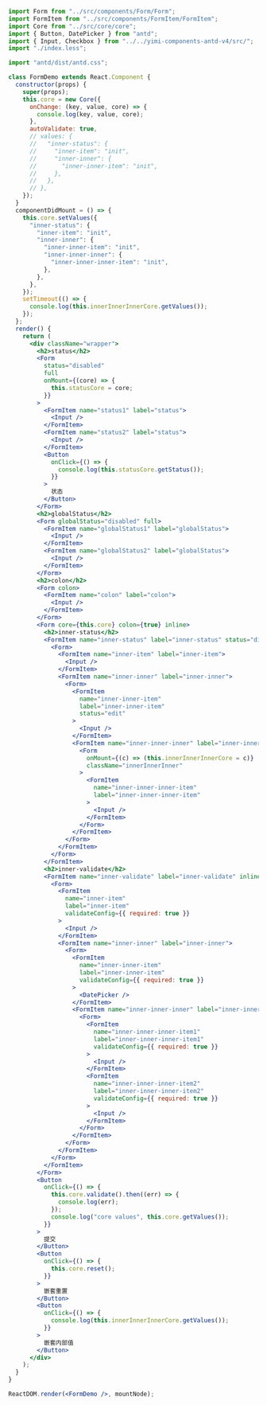 ```jsx
import Form from "../src/components/Form/Form";
import FormItem from "../src/components/FormItem/FormItem";
import Core from "../src/core/core";
import { Button, DatePicker } from "antd";
import { Input, Checkbox } from "../../yimi-components-antd-v4/src/";
import "./index.less";

import "antd/dist/antd.css";

class FormDemo extends React.Component {
  constructor(props) {
    super(props);
    this.core = new Core({
      onChange: (key, value, core) => {
        console.log(key, value, core);
      },
      autoValidate: true,
      // values: {
      //   "inner-status": {
      //     "inner-item": "init",
      //     "inner-inner": {
      //       "inner-inner-item": "init",
      //     },
      //   },
      // },
    });
  }
  componentDidMount = () => {
    this.core.setValues({
      "inner-status": {
        "inner-item": "init",
        "inner-inner": {
          "inner-inner-item": "init",
          "inner-inner-inner": {
            "inner-inner-inner-item": "init",
          },
        },
      },
    });
    setTimeout(() => {
      console.log(this.innerInnerInnerCore.getValues());
    });
  };
  render() {
    return (
      <div className="wrapper">
        <h2>status</h2>
        <Form
          status="disabled"
          full
          onMount={(core) => {
            this.statusCore = core;
          }}
        >
          <FormItem name="status1" label="status">
            <Input />
          </FormItem>
          <FormItem name="status2" label="status">
            <Input />
          </FormItem>
          <Button
            onClick={() => {
              console.log(this.statusCore.getStatus());
            }}
          >
            状态
          </Button>
        </Form>
        <h2>globalStatus</h2>
        <Form globalStatus="disabled" full>
          <FormItem name="globalStatus1" label="globalStatus">
            <Input />
          </FormItem>
          <FormItem name="globalStatus2" label="globalStatus">
            <Input />
          </FormItem>
        </Form>
        <h2>colon</h2>
        <Form colon>
          <FormItem name="colon" label="colon">
            <Input />
          </FormItem>
        </Form>
        <Form core={this.core} colon={true} inline>
          <h2>inner-status</h2>
          <FormItem name="inner-status" label="inner-status" status="disabled">
            <Form>
              <FormItem name="inner-item" label="inner-item">
                <Input />
              </FormItem>
              <FormItem name="inner-inner" label="inner-inner">
                <Form>
                  <FormItem
                    name="inner-inner-item"
                    label="inner-inner-item"
                    status="edit"
                  >
                    <Input />
                  </FormItem>
                  <FormItem name="inner-inner-inner" label="inner-inner-inner">
                    <Form
                      onMount={(c) => (this.innerInnerInnerCore = c)}
                      className="innerInnerInner"
                    >
                      <FormItem
                        name="inner-inner-inner-item"
                        label="inner-inner-inner-item"
                      >
                        <Input />
                      </FormItem>
                    </Form>
                  </FormItem>
                </Form>
              </FormItem>
            </Form>
          </FormItem>
          <h2>inner-validate</h2>
          <FormItem name="inner-validate" label="inner-validate" inline={false}>
            <Form>
              <FormItem
                name="inner-item"
                label="inner-item"
                validateConfig={{ required: true }}
              >
                <Input />
              </FormItem>
              <FormItem name="inner-inner" label="inner-inner">
                <Form>
                  <FormItem
                    name="inner-inner-item"
                    label="inner-inner-item"
                    validateConfig={{ required: true }}
                  >
                    <DatePicker />
                  </FormItem>
                  <FormItem name="inner-inner-inner" label="inner-inner-inner">
                    <Form>
                      <FormItem
                        name="inner-inner-inner-item1"
                        label="inner-inner-inner-item1"
                        validateConfig={{ required: true }}
                      >
                        <Input />
                      </FormItem>
                      <FormItem
                        name="inner-inner-inner-item2"
                        label="inner-inner-inner-item2"
                        validateConfig={{ required: true }}
                      >
                        <Input />
                      </FormItem>
                    </Form>
                  </FormItem>
                </Form>
              </FormItem>
            </Form>
          </FormItem>
        </Form>
        <Button
          onClick={() => {
            this.core.validate().then((err) => {
              console.log(err);
            });
            console.log("core values", this.core.getValues());
          }}
        >
          提交
        </Button>
        <Button
          onClick={() => {
            this.core.reset();
          }}
        >
          嵌套重置
        </Button>
        <Button
          onClick={() => {
            console.log(this.innerInnerInnerCore.getValues());
          }}
        >
          嵌套内部值
        </Button>
      </div>
    );
  }
}

ReactDOM.render(<FormDemo />, mountNode);
```
